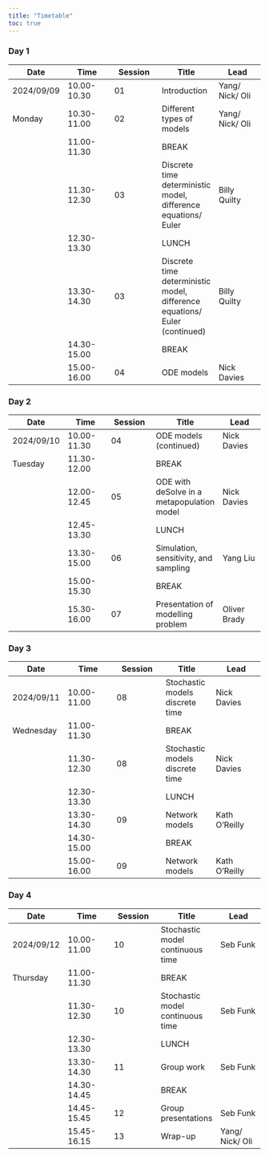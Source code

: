 ```yaml
---
title: "Timetable"
toc: true
---
```


### Day 1

| Date       | Time        | Session | Title                                                                      | Lead            |
|---------------|---------------|---------------|---------------|---------------|
| 2024/09/09 | 10.00-10.30 | 01      | Introduction                                                               | Yang/ Nick/ Oli |
| Monday     | 10.30-11.00 | 02      | Different types of models                                                  | Yang/ Nick/ Oli |
|            | 11.00-11.30 |         | BREAK                                                                      |                 |
|            | 11.30-12.30 | 03      | Discrete time deterministic model, difference equations/ Euler             | Billy Quilty    |
|            | 12.30-13.30 |         | LUNCH                                                                      |                 |
|            | 13.30-14.30 | 03      | Discrete time deterministic model, difference equations/ Euler (continued) | Billy Quilty    |
|            | 14.30-15.00 |         | BREAK                                                                      |                 |
|            | 15.00-16.00 | 04      | ODE models                                                                 | Nick Davies     |

### Day 2

| Date       | Time        | Session | Title                                      | Lead         |
|---------------|---------------|---------------|---------------|---------------|
| 2024/09/10 | 10.00-11.30 | 04      | ODE models (continued)                     | Nick Davies  |
| Tuesday    | 11.30-12.00 |         | BREAK                                      |              |
|            | 12.00-12.45 | 05      | ODE with deSolve in a metapopulation model | Nick Davies  |
|            | 12.45-13.30 |         | LUNCH                                      |              |
|            | 13.30-15.00 | 06      | Simulation, sensitivity, and sampling      | Yang Liu     |
|            | 15.00-15.30 |         | BREAK                                      |              |
|            | 15.30-16.00 | 07      | Presentation of modelling problem          | Oliver Brady |

### Day 3

| Date       | Time        | Session | Title                           | Lead          |
|---------------|---------------|---------------|---------------|---------------|
| 2024/09/11 | 10.00-11.00 | 08      | Stochastic models discrete time | Nick Davies   |
| Wednesday  | 11.00-11.30 |         | BREAK                           |               |
|            | 11.30-12.30 | 08      | Stochastic models discrete time | Nick Davies   |
|            | 12.30-13.30 |         | LUNCH                           |               |
|            | 13.30-14.30 | 09      | Network models                  | Kath O'Reilly |
|            | 14.30-15.00 |         | BREAK                           |               |
|            | 15.00-16.00 | 09      | Network models                  | Kath O'Reilly |

### Day 4

| Date       | Time        | Session | Title                            | Lead            |
|---------------|---------------|---------------|---------------|---------------|
| 2024/09/12 | 10.00-11.00 | 10      | Stochastic model continuous time | Seb Funk        |
| Thursday   | 11.00-11.30 |         | BREAK                            |                 |
|            | 11.30-12.30 | 10      | Stochastic model continuous time | Seb Funk        |
|            | 12.30-13.30 |         | LUNCH                            |                 |
|            | 13.30-14.30 | 11      | Group work                       | Seb Funk        |
|            | 14.30-14.45 |         | BREAK                            |                 |
|            | 14.45-15.45 | 12      | Group presentations              | Seb Funk        |
|            | 15.45-16.15 | 13      | Wrap-up                          | Yang/ Nick/ Oli |
